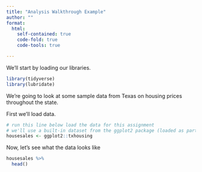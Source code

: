 ```yaml
---
title: "Analysis Walkthrough Example"
author: ""
format:
  html:
    self-contained: true
    code-fold: true
    code-tools: true

---
```


We'll start by loading our libraries.

```r

library(tidyverse)
library(lubridate)
```

We're going to look at some sample data from Texas on housing prices throughout the state.

First we'll load data.

```r
# run this line below load the data for this assignment
# we'll use a built-in dataset from the ggplot2 package (loaded as party of the tidyverse)
housesales <- ggplot2::txhousing
```

Now, let's see what the data looks like

```r
housesales %>% 
  head()
```
